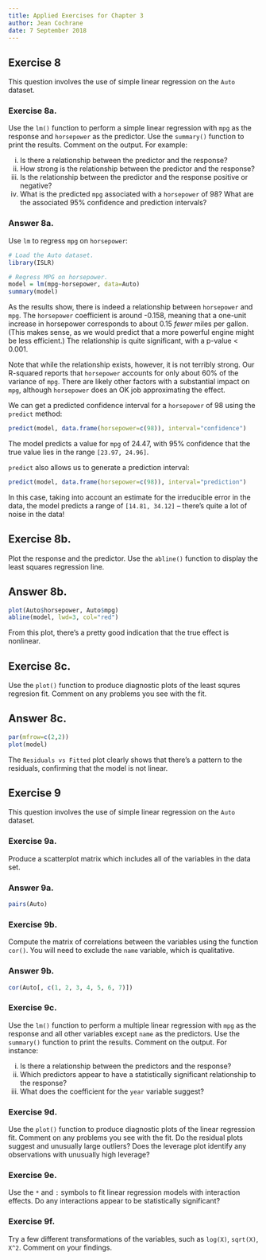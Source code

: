 ```yaml
---
title: Applied Exercises for Chapter 3
author: Jean Cochrane
date: 7 September 2018
---
```


## Exercise 8

This question involves the use of simple linear regression on the `Auto`
dataset.

### Exercise 8a.

Use the `lm()` function to perform a simple linear regression with `mpg` as the
response and `horsepower` as the predictor. Use the `summary()` function to
print the results. Comment on the output. For example:

i. Is there a relationship between the predictor and the response?
ii. How strong is the relationship between the predictor and the response?
iii. Is the relationship between the predictor and the response positive or
negative?
iv. What is the predicted `mpg` associated with a `horsepower` of 98? What are
the associated 95% confidence and prediction intervals?

### Answer 8a.

Use `lm` to regress `mpg` on `horsepower`:

```r
# Load the Auto dataset.
library(ISLR)

# Regress MPG on horsepower.
model = lm(mpg~horsepower, data=Auto)
summary(model)
```

As the results show, there is indeed a relationship between `horsepower` and
`mpg`. The `horsepower` coefficient is around -0.158, meaning that a one-unit
increase in horsepower corresponds to about 0.15 _fewer_ miles per gallon. (This
makes sense, as we would predict that a more powerful engine might be less
efficient.) The relationship is quite significant, with a p-value < 0.001.

Note that while the relationship exists, however, it is not terribly strong. Our
R-squared reports that `horsepower` accounts for only about 60% of the variance of
`mpg`. There are likely other factors with a substantial impact on `mpg`,
although `horsepower` does an OK job approximating the effect.

We can get a predicted confidence interval for a `horsepower` of 98 using the
`predict` method:

```r
predict(model, data.frame(horsepower=c(98)), interval="confidence")
```

The model predicts a value for `mpg` of 24.47, with 95% confidence that the true
value lies in the range `[23.97, 24.96]`.

`predict` also allows us to generate a prediction interval:

```r
predict(model, data.frame(horsepower=c(98)), interval="prediction")
```

In this case, taking into account an estimate for the irreducible error in the
data, the model predicts a range of `[14.81, 34.12]` -- there's quite a lot of
noise in the data!

## Exercise 8b.

Plot the response and the predictor. Use the `abline()` function to display the
least squares regression line.

## Answer 8b.

```r
plot(Auto$horsepower, Auto$mpg)
abline(model, lwd=3, col="red")
```

From this plot, there's a pretty good indication that the true effect is nonlinear.

## Exercise 8c.

Use the `plot()` function to produce diagnostic plots of the least squres
regresion fit. Comment on any problems you see with the fit.

## Answer 8c.

```r
par(mfrow=c(2,2))
plot(model)
```

The `Residuals vs Fitted` plot clearly shows that there's a pattern to the
residuals, confirming that the model is not linear.

## Exercise 9

This question involves the use of simple linear regression on the `Auto`
dataset.

### Exercise 9a.

Produce a scatterplot matrix which includes all of the variables in the data
set.

### Answer 9a.

```r
pairs(Auto)
```

### Exercise 9b.

Compute the matrix of correlations between the variables using the function
`cor()`. You will need to exclude the `name` variable, which is qualitative.

### Answer 9b.

```r
cor(Auto[, c(1, 2, 3, 4, 5, 6, 7)])
```

### Exercise 9c.

Use the `lm()` function to perform a multiple linear regression with `mpg` as
the response and all other variables except `name` as the predictors. Use the
`summary()` function to print the results. Comment on the output. For instance:

i. Is there a relationship between the predictors and the response?
ii. Which predictors appear to have a statistically significant relationship to
the response?
iii. What does the coefficient for the `year` variable suggest?

### Exercise 9d.

Use the `plot()` function to produce diagnostic plots of the linear regression
fit. Comment on any problems you see with the fit. Do the residual plots suggest
and unusually large outliers? Does the leverage plot identify any observations
with unusually high leverage?

### Exercise 9e.

Use the `*` and `:` symbols to fit linear regression models with interaction
effects. Do any interactions appear to be statistically significant?

### Exercise 9f.

Try a few different transformations of the variables, such as `log(X)`, `sqrt(X)`, `X^2`. Comment on your findings.
